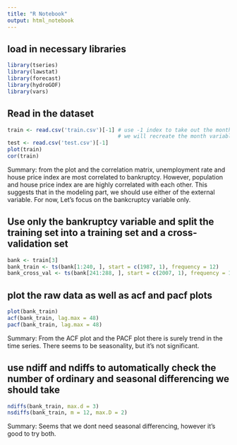 ```yaml
---
title: "R Notebook"
output: html_notebook
---
```


## load in necessary libraries
```r
library(tseries)
library(lawstat)
library(forecast)
library(hydroGOF)
library(vars)
```


## Read in the dataset
```r
train <- read.csv('train.csv')[-1] # use -1 index to take out the month variable because
                                   # we will recreate the month variable using ts() function
test <- read.csv('test.csv')[-1]
plot(train)
cor(train)
```
Summary: from the plot and the correlation matrix, unemployment rate and house price index are most correlated to bankruptcy. However, population and house price index are are highly correlated with each other. This suggests that in the modeling part, we should use either of the external variable. For now, Let's focus on the bankcruptcy variable only.

## Use only the bankruptcy variable and split the training set into a training set and a cross-validation set
```r
bank <- train[3]
bank_train <- ts(bank[1:240, ], start = c(1987, 1), frequency = 12)
bank_cross_val <- ts(bank[241:288, ], start = c(2007, 1), frequency = 12)
```


## plot the raw data as well as acf and pacf plots
```r
plot(bank_train)
acf(bank_train, lag.max = 48)
pacf(bank_train, lag.max = 48)
```
Summary: From the ACF plot and the PACF plot there is surely trend in the time series. There seems to be seasonality, but it's not significant.

## use ndiff and ndiffs to automatically check the number of ordinary and seasonal differencing we should take
```r
ndiffs(bank_train, max.d = 3)
nsdiffs(bank_train, m = 12, max.D = 2)
```
Summary: Seems that we dont need seasonal differencing, however it's good to try both.
